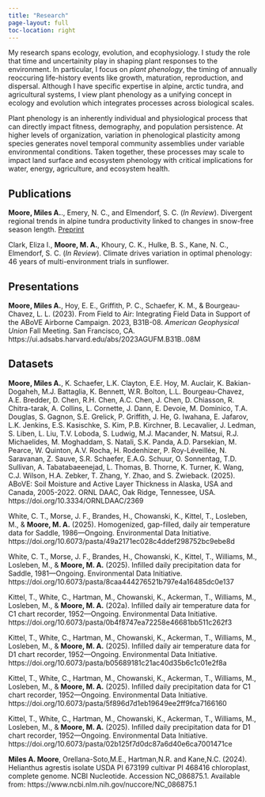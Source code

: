 ```yaml
---
title: "Research"
page-layout: full
toc-location: right
---
```


My research spans ecology, evolution, and ecophysiology. I study the role that time and uncertainity play in shaping plant responses to the environment. In particular, I focus on *plant phenology*, the timing of annually reoccuring life-history events like growth, maturation, reproduction, and dispersal. Although I have specific expertise in alpine, arctic tundra, and agricultural systems, I view plant phenology as a unifying concept in ecology and evolution which integrates processes across biological scales. 

Plant phenology is an inherently individual and physiological process that can directly impact fitness, demography, and population persistence. At higher levels of organization, variation in phenological plasticity among species generates novel temporal community assemblies under variable environmental conditions. Taken together, these processes may scale to impact land surface and ecosystem phenology with critical implications for water, energy, agriculture, and ecosystem health.

## Publications  
**Moore, Miles A.**., Emery, N. C., and Elmendorf, S. C. (*In Review*). Divergent regional trends in alpine tundra productivity linked to changes in snow-free season length. [Preprint](https://doi.org/10.22541/essoar.176005847.72387941/v1)

Clark, Eliza I., **Moore, M. A.**, Khoury, C. K., Hulke, B. S., Kane, N. C., Elmendorf, S. C. (*In Review*). Climate drives variation in optimal phenology: 46 years of multi-environment trials in sunflower.  

## Presentations
**Moore, Miles A.**, Hoy, E. E., Griffith, P. C., Schaefer, K. M., & Bourgeau-Chavez, L. L. (2023). From Field to Air: Integrating Field Data in Support of the ABoVE Airborne Campaign. 2023, B31B-08. *American Geophysical Union* Fall Meeting. San Francisco, CA. https://ui.adsabs.harvard.edu/abs/2023AGUFM.B31B..08M  

## Datasets  
**Moore, Miles A.**, K. Schaefer, L.K. Clayton, E.E. Hoy, M. Auclair, K. Bakian-Dogaheh, M.J. Battaglia, K. Bennett, W.R. Bolton, L.L. Bourgeau-Chavez, A.E. Bredder, D. Chen, R.H. Chen, A.C. Chen, J. Chen, D. Chiasson, R. Chitra-tarak, A. Collins, L. Cornette, J. Dann, E. Devoie, M. Dominico, T.A. Douglas, S. Gagnon, S.E. Grelick, P. Griffith, J. He, G. Iwahana, E. Jafarov, L.K. Jenkins, E.S. Kasischke, S. Kim, P.B. Kirchner, B. Lecavalier, J. Ledman, S. Liben, L. Liu, T.V. Loboda, S. Ludwig, M.J. Macander, N. Matsui, R.J. Michaelides, M. Moghaddam, S. Natali, S.K. Panda, A.D. Parsekian, M. Pearce, W. Quinton, A.V. Rocha, H. Rodenhizer, P. Roy-Léveillée, N. Saravanan, Z. Sauve, S.R. Schaefer, E.A.G. Schuur, O. Sonnentag, T.D. Sullivan, A. Tabatabaeenejad, L. Thomas, B. Thorne, K. Turner, K. Wang, C.J. Wilson, H.A. Zebker, T. Zhang, Y. Zhao, and S. Zwieback. (2025). ABoVE: Soil Moisture and Active Layer Thickness in Alaska, USA and Canada, 2005-2022. ORNL DAAC, Oak Ridge, Tennessee, USA. https://doi.org/10.3334/ORNLDAAC/2369  

White, C. T., Morse, J. F., Brandes, H., Chowanski, K., Kittel, T., Losleben, M., & **Moore, M. A.** (2025). Homogenized, gap-filled, daily air temperature data for Saddle, 1986—Ongoing. Environmental Data Initiative. https://doi.org/10.6073/pasta/49a2171ec028c4ddef298752bc9ebe8d      

White, C. T., Morse, J. F., Brandes, H., Chowanski, K., Kittel, T., Williams, M., Losleben, M., & **Moore, M. A.** (2025). Infilled daily precipitation data for Saddle, 1981—Ongoing. Environmental Data Initiative. https://doi.org/10.6073/pasta/8caa444276521b797e4a16485dc0e137  

Kittel, T., White, C., Hartman, M., Chowanski, K., Ackerman, T., Williams, M., Losleben, M., & **Moore, M. A.** (202a). Infilled daily air temperature data for C1 chart recorder, 1952—Ongoing. Environmental Data Initiative. https://doi.org/10.6073/pasta/0b4f8747ea72258e46681bb511c262f3    

Kittel, T., White, C., Hartman, M., Chowanski, K., Ackerman, T., Williams, M., Losleben, M., & **Moore, M. A.** (2025). Infilled daily air temperature data for D1 chart recorder, 1952—Ongoing. Environmental Data Initiative. https://doi.org/10.6073/pasta/b05689181c21ac40d35b6c1c01e2f8a    

Kittel, T., White, C., Hartman, M., Chowanski, K., Ackerman, T., Williams, M., Losleben, M., & **Moore, M. A.** (2025). Infilled daily precipitation data for C1 chart recorder, 1952—Ongoing. Environmental Data Initiative. https://doi.org/10.6073/pasta/5f896d7d1eb19649ee2ff9fca7166160    

Kittel, T., White, C., Hartman, M., Chowanski, K., Ackerman, T., Williams, M., Losleben, M., & **Moore, M. A.** (2025). Infilled daily precipitation data for D1 chart recorder, 1952—Ongoing. Environmental Data Initiative. https://doi.org/10.6073/pasta/02b125f7d0dc87a6d40e6ca7001471ce  

**Miles A. Moore**, Orellana-Soto,M.E., Hartman,N.R. and Kane,N.C. (2024). Helianthus agrestis isolate USDA PI 673199 cultivar PI 468416 chloroplast, complete genome. NCBI Nucleotide. Accession NC_086875.1. Available from: https://www.ncbi.nlm.nih.gov/nuccore/NC_086875.1

